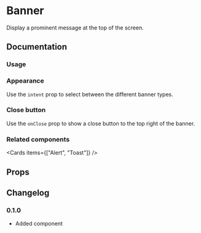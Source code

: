 
# Banner

Display a prominent message at the top of the screen.

## Documentation

### Usage

<Demo component={Usage} />

### Appearance

Use the `intent` prop to select between the different banner types.

<Demo component={AppearanceUsage} />

### Close button

Use the `onClose` prop to show a close button to the top right of the banner.

<Demo component={CloseUsage} />

### Related components

<Cards items={["Alert", "Toast"]} />

## Props

<PropsTable component={Banner} />

<PropsTable component={BannerTitle} />

<PropsTable component={BannerDescription} />

## Changelog

### 0.1.0

- Added component
